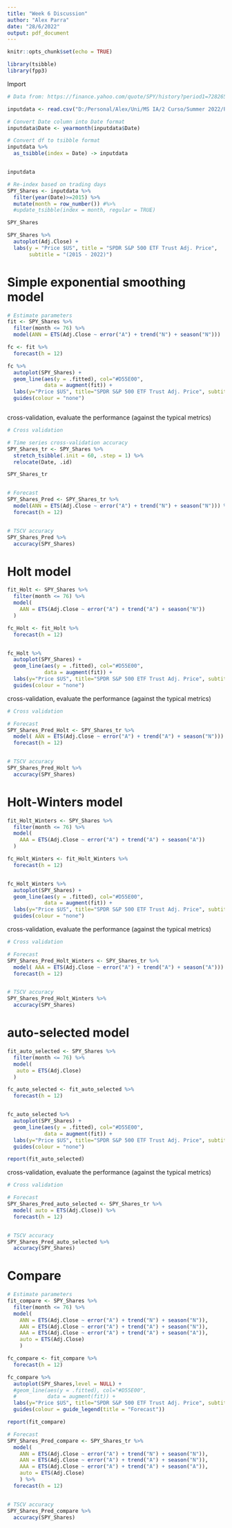 ```yaml
---
title: "Week 6 Discussion"
author: "Alex Parra"
date: "28/6/2022"
output: pdf_document
---
```


```r
knitr::opts_chunk$set(echo = TRUE)
```

```r
library(tsibble)
library(fpp3)
```

Import 
```r
# Data from: https://finance.yahoo.com/quote/SPY/history?period1=728265600&period2=1656374400&interval=1mo&filter=history&frequency=1mo&includeAdjustedClose=true

inputdata <- read.csv("D:/Personal/Alex/Uni/MS IA/2 Curso/Summer 2022/Predictive Models/Assignments/Week 6/SPY.csv")

# Convert Date column into Date format
inputdata$Date <- yearmonth(inputdata$Date)

# Convert df to tsibble format
inputdata %>%
  as_tsibble(index = Date) -> inputdata 


inputdata
```
```r
# Re-index based on trading days
SPY_Shares <- inputdata %>%
  filter(year(Date)>=2015) %>%
  mutate(month = row_number()) #%>%
  #update_tsibble(index = month, regular = TRUE)

SPY_Shares
```




```r

SPY_Shares %>%
  autoplot(Adj.Close) +
  labs(y = "Price $US", title = "SPDR S&P 500 ETF Trust Adj. Price",
       subtitle = "(2015 - 2022)")
```


# Simple exponential smoothing model
```r
# Estimate parameters
fit <- SPY_Shares %>%
  filter(month <= 76) %>%
  model(ANN = ETS(Adj.Close ~ error("A") + trend("N") + season("N")))

fc <- fit %>%
  forecast(h = 12)

fc %>%
  autoplot(SPY_Shares) +
  geom_line(aes(y = .fitted), col="#D55E00",
            data = augment(fit)) +
  labs(y="Price $US", title="SPDR S&P 500 ETF Trust Adj. Price", subtitle = "Simple exponential smoothing model (2015 - 2022)") +
  guides(colour = "none")



```

cross-validation, evaluate the performance (against the typical metrics) 
```r
# Cross validation

# Time series cross-validation accuracy
SPY_Shares_tr <- SPY_Shares %>%
  stretch_tsibble(.init = 60, .step = 1) %>%
  relocate(Date, .id)

SPY_Shares_tr


# Forecast
SPY_Shares_Pred <- SPY_Shares_tr %>%
  model(ANN = ETS(Adj.Close ~ error("A") + trend("N") + season("N"))) %>%
  forecast(h = 12)


# TSCV accuracy
SPY_Shares_Pred %>%
  accuracy(SPY_Shares)
```




# Holt model
```r
fit_Holt <- SPY_Shares %>%
  filter(month <= 76) %>%
  model(
    AAN = ETS(Adj.Close ~ error("A") + trend("A") + season("N"))
  )

fc_Holt <- fit_Holt %>% 
  forecast(h = 12)


fc_Holt %>%
  autoplot(SPY_Shares) +
  geom_line(aes(y = .fitted), col="#D55E00",
            data = augment(fit)) +
  labs(y="Price $US", title="SPDR S&P 500 ETF Trust Adj. Price", subtitle = "Holt model (2015 - 2022)") +
  guides(colour = "none")

```

cross-validation, evaluate the performance (against the typical metrics) 
```r
# Cross validation

# Forecast
SPY_Shares_Pred_Holt <- SPY_Shares_tr %>%
  model( AAN = ETS(Adj.Close ~ error("A") + trend("A") + season("N"))) %>%
  forecast(h = 12)


# TSCV accuracy
SPY_Shares_Pred_Holt %>%
  accuracy(SPY_Shares)
```




# Holt-Winters model
```r
fit_Holt_Winters <- SPY_Shares %>%
  filter(month <= 76) %>%
  model(
    AAA = ETS(Adj.Close ~ error("A") + trend("A") + season("A"))
  )

fc_Holt_Winters <- fit_Holt_Winters %>% 
  forecast(h = 12)


fc_Holt_Winters %>%
  autoplot(SPY_Shares) +
  geom_line(aes(y = .fitted), col="#D55E00",
            data = augment(fit)) +
  labs(y="Price $US", title="SPDR S&P 500 ETF Trust Adj. Price", subtitle = "Holt-Winters model (2015 - 2022)") +
  guides(colour = "none")
```

cross-validation, evaluate the performance (against the typical metrics) 
```r
# Cross validation

# Forecast
SPY_Shares_Pred_Holt_Winters <- SPY_Shares_tr %>%
  model( AAA = ETS(Adj.Close ~ error("A") + trend("A") + season("A"))) %>%
  forecast(h = 12)


# TSCV accuracy
SPY_Shares_Pred_Holt_Winters %>%
  accuracy(SPY_Shares)
```


# auto-selected model
```r
fit_auto_selected <- SPY_Shares %>%
  filter(month <= 76) %>%
  model(
   auto = ETS(Adj.Close)
  )

fc_auto_selected <- fit_auto_selected %>% 
  forecast(h = 12)


fc_auto_selected %>%
  autoplot(SPY_Shares) +
  geom_line(aes(y = .fitted), col="#D55E00",
            data = augment(fit)) +
  labs(y="Price $US", title="SPDR S&P 500 ETF Trust Adj. Price", subtitle = "auto-selected model ETS(M,A,N) (2015 - 2022)") +
  guides(colour = "none")

report(fit_auto_selected)
```

cross-validation, evaluate the performance (against the typical metrics) 
```r
# Cross validation

# Forecast
SPY_Shares_Pred_auto_selected <- SPY_Shares_tr %>%
  model( auto = ETS(Adj.Close)) %>%
  forecast(h = 12)


# TSCV accuracy
SPY_Shares_Pred_auto_selected %>%
  accuracy(SPY_Shares)
```



# Compare
```r
# Estimate parameters
fit_compare <- SPY_Shares %>%
  filter(month <= 76) %>%
  model(
    ANN = ETS(Adj.Close ~ error("A") + trend("N") + season("N")),
    AAN = ETS(Adj.Close ~ error("A") + trend("A") + season("N")),
    AAA = ETS(Adj.Close ~ error("A") + trend("A") + season("A")),
    auto = ETS(Adj.Close)
    )

fc_compare <- fit_compare %>%
  forecast(h = 12)

fc_compare %>%
  autoplot(SPY_Shares,level = NULL) +
  #geom_line(aes(y = .fitted), col="#D55E00",
  #          data = augment(fit)) +
  labs(y="Price $US", title="SPDR S&P 500 ETF Trust Adj. Price", subtitle = "(2015 - 2022)") +
  guides(colour = guide_legend(title = "Forecast"))

report(fit_compare)

```


```r
# Forecast
SPY_Shares_Pred_compare <- SPY_Shares_tr %>%
  model(
    ANN = ETS(Adj.Close ~ error("A") + trend("N") + season("N")),
    AAN = ETS(Adj.Close ~ error("A") + trend("A") + season("N")),
    AAA = ETS(Adj.Close ~ error("A") + trend("A") + season("A")),
    auto = ETS(Adj.Close)
    ) %>%
  forecast(h = 12)


# TSCV accuracy
SPY_Shares_Pred_compare %>%
  accuracy(SPY_Shares)
```

